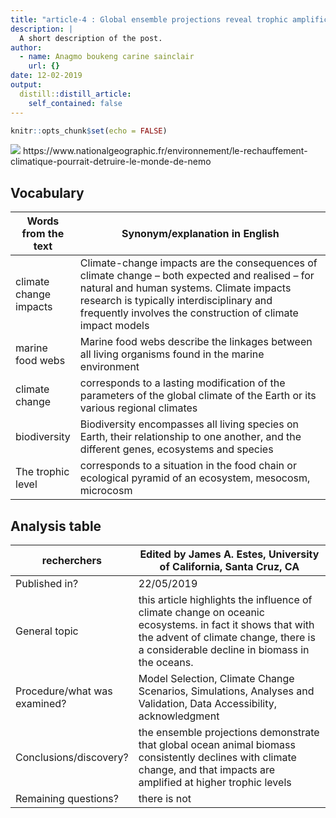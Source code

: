 ```yaml
---
title: "article-4 : Global ensemble projections reveal trophic amplification of ocean biomass declines with climate change"
description: |
  A short description of the post.
author:
  - name: Anagmo boukeng carine sainclair
    url: {}
date: 12-02-2019
output:
  distill::distill_article:
    self_contained: false
---
```


```r
knitr::opts_chunk$set(echo = FALSE)
```

![](image/clownfish_bleaching_NationalGeographic_1031642.jpg)
https://www.nationalgeographic.fr/environnement/le-rechauffement-climatique-pourrait-detruire-le-monde-de-nemo


## Vocabulary 


|  Words from the text          |             Synonym/explanation in English 
|--------------------------------------- | --------------------------------------------------------------------------------------------------------------------------------------------------------------------------------------------------------------------------------------------------------------------------|
|climate change impacts       |       Climate-change impacts are the consequences of climate change – both expected and realised – for natural and human systems. Climate impacts research is typically interdisciplinary and frequently involves the construction of climate impact models                                                                                                                                                                                                                                                                                                                                                                                              |
|marine food webs             |   Marine food webs describe the linkages between all living organisms found in the marine environment                                |
|climate change               |        corresponds to a lasting modification of the parameters of the global climate of the Earth or its various regional climates                                                                                                                                                                                                                                                                                                                                       |
|biodiversity                 |      Biodiversity encompasses all living species on Earth, their relationship to one another, and the different genes, ecosystems and species                                                                                                                                                                                                                                                                                                                                                                       |
|The trophic level            |     corresponds to a situation in the food chain or ecological pyramid of an ecosystem, mesocosm, microcosm            |


## Analysis table 


|  recherchers                 |    Edited by James A. Estes, University of California, Santa Cruz, CA                                                                   |
|--------------------------------------- | -------------------------------------------------------------------------------------------------------------------------------------------------------------------------------------------------------------------------------------------------------------------------------------------------------------------------------------------------------------------------------------------------------------------------------------------------------------------------------------------------------------|
|Published in?               |   22/05/2019                                                                                                                                                                                                                                      |
|General topic               |  this article highlights the influence of climate change on oceanic ecosystems. in fact it shows that with the advent of climate change, there is a considerable decline in biomass in the oceans.                                                                                                                                                                                                                                                                                                         |
|Procedure/what was examined?|   Model Selection, Climate Change Scenarios,  Simulations, Analyses and Validation,  Data Accessibility, acknowledgment                                                                                                                                                                                                                                                                                                                                        |
|Conclusions/discovery?      |   the ensemble projections demonstrate that global ocean animal biomass consistently declines with climate change, and that impacts are amplified at higher trophic levels                                                                                                                                                                                                                     |
|Remaining questions?        |   there is not                |







